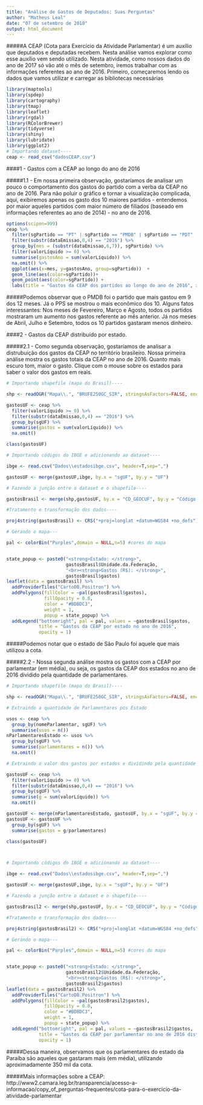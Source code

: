 ---
title: "Análise de Gastos de Deputados: Suas Perguntas"
author: "Matheus Leal"
date: "07 de setembro de 2018"
output: html_document
---



#####A CEAP (Cota para Exercício da Atividade Parlamentar) é um auxílio que deputados e deputadas recebem. Nesta análise vamos explorar como esse auxílio vem sendo utilizado. Nesta atividade, como nossos dados do ano de 2017 só vão até o mês de setembro, iremos trabalhar com as informações referentes ao ano de 2016. Primeiro, começaremos lendo os dados que vamos utilizar e carregar as bibliotecas necessárias
```{r echo=TRUE, message=FALSE, warning=FALSE}
library(maptools)     
library(spdep)          
library(cartography)    
library(tmap)           
library(leaflet)        
library(rgdal)
library(RColorBrewer)
library(tidyverse)
library(shiny)
library(lubridate)
library(ggplot2)
# Importando dataset----
ceap <- read_csv("dadosCEAP.csv")


```


####1 - Gastos com a CEAP ao longo do ano de 2016

#####1.1 - Em nossa primeira observação, gostaríamos de analisar um pouco o comportamento dos gastos do partido com a verba da CEAP no ano de 2016. Para não poluir o gráfico e tornar a visualização complicada, aqui, exibiremos apenas os gasto dos 10 maiores partidos - entendemos por maior aqueles partidos com maior número de filiados (baseado em informações referentes ao ano de 2014) - no ano de 2016.
```{r echo=TRUE, message=FALSE, warning=FALSE}
options(scipen=999)
ceap %>% 
  filter(sgPartido == "PT" | sgPartido == "PMDB" | sgPartido == "PDT" | sgPartido == "PP" | sgPartido == "PSDB" | sgPartido == "PTB"| sgPartido == "DEM" | sgPartido == "PR" | sgPartido == "PSB"| sgPartido == "PPS") %>% 
  filter(substr(dataEmissao,0,4) == "2016") %>% 
  group_by(mes = (substr(dataEmissao,6,7)), sgPartido) %>% 
  filter(valorLíquido >= 0) %>% 
  summarise(gastosAno = sum(valorLíquido)) %>% 
  na.omit() %>% 
  ggplot(aes(x=mes, y=gastosAno, group=sgPartido))  +
  geom_line(aes(color=sgPartido))+
  geom_point(aes(color=sgPartido)) +
  labs(title = "Gastos da CEAP dos partidos ao longo do ano de 2016", x = "Mês", y = "Gastos (R$)", color = "Partidos")
```



#####Podemos observar que o PMDB foi o partido que mais gastou em 9 dos 12 meses. Já o PPS se mostrou o mais econômico dos 10. Alguns fatos interessantes: Nos meses de Fevereiro, Março e Agosto, todos os partidos mostraram um aumento nos gastos referente ao mês anterior. Já nos meses de Abril, Julho e Setembro, todos os 10 partidos gastaram menos dinheiro.

####2 - Gastos da CEAP distribuído por estado.

#####2.1 - Como segunda observação, gostaríamos de analisar a distrubuição dos gastos da CEAP no território brasileiro. Nossa primeira análise mostra os gastos totais da CEAP no ano de 2016. Quanto mais escuro tom, maior o gasto. Clique com o mouse sobre os estados para saber o valor dos gastos em reais. 
```{r 1, warning=FALSE, message = FALSE}

# Importando shapefile (mapa do Brasil)----

shp <- readOGR("Mapa\\.", "BRUFE250GC_SIR", stringsAsFactors=FALSE, encoding="UTF-8")

gastosUF <- ceap %>%
  filter(valorLíquido >= 0) %>% 
  filter(substr(dataEmissao,0,4) == "2016") %>% 
  group_by(sgUF) %>% 
  summarise(gastos = sum(valorLíquido)) %>% 
  na.omit()

class(gastosUF)

# Importando códigos do IBGE e adicionando ao dataset----

ibge <- read.csv("Dados\\estadosibge.csv", header=T,sep=",")

gastosUF <- merge(gastosUF,ibge, by.x = "sgUF", by.y = "UF")

# Fazendo a junção entre o dataset e o shapefile----

gastosBrasil <- merge(shp,gastosUF, by.x = "CD_GEOCUF", by.y = "Código.UF")

#Tratamento e transformação dos dados----

proj4string(gastosBrasil) <- CRS("+proj=longlat +datum=WGS84 +no_defs") #adicionando coordenadas geográficas

# Gerando o mapa---

pal <- colorBin("Purples",domain = NULL,n=5) #cores do mapa


state_popup <- paste0("<strong>Estado: </strong>", 
                      gastosBrasil$Unidade.da.Federação, 
                      "<br><strong>Gastos (R$): </strong>", 
                      gastosBrasil$gastos)
leaflet(data = gastosBrasil) %>%
  addProviderTiles("CartoDB.Positron") %>%
  addPolygons(fillColor = ~pal(gastosBrasil$gastos), 
              fillOpacity = 0.8, 
              color = "#BDBDC3", 
              weight = 1, 
              popup = state_popup) %>%
  addLegend("bottomright", pal = pal, values = ~gastosBrasil$gastos,
            title = "Gastos da CEAP por estado no ano de 2016",
            opacity = 1)


```


#####Podemos notar que o estado de São Paulo foi aquele que mais utilizou a cota.


#####2.2 - Nossa segunda análise mostra os gastos com a CEAP por parlamentar (em média), ou seja, os gastos da CEAP dos estados no ano de 2016 dividido pela quantidade de parlamentares. 

```{r 2, message=FALSE, warning=FALSE, cache=FALSE}
# Importando shapefile (mapa do Brasil)----

shp <- readOGR("Mapa\\.", "BRUFE250GC_SIR", stringsAsFactors=FALSE, encoding="UTF-8")

# Extraindo a quantidade de Parlamentares pos Estado

usos <- ceap %>% 
  group_by(nomeParlamentar, sgUF) %>% 
  summarise(usos = n())
nParlamentaresEstado <- usos %>% 
  group_by(sgUF) %>% 
  summarise(parlamentares = n()) %>% 
  na.omit()

# Extraindo o valor dos gastos por estados e dividindo pela quantidade de parlamentares

gastosUF <- ceap %>%
  filter(valorLíquido >= 0) %>% 
  filter(substr(dataEmissao,0,4) == "2016") %>% 
  group_by(sgUF) %>% 
  summarise(g = sum(valorLíquido)) %>% 
  na.omit()

gastosUF <- merge(nParlamentaresEstado, gastosUF, by.x = "sgUF", by.y = "sgUF")
gastosUF <- gastosUF %>% 
  group_by(sgUF) %>% 
  summarise(gastos = g/parlamentares)

class(gastosUF)



# Importando códigos do IBGE e adicionando ao dataset----

ibge <- read.csv("Dados\\estadosibge.csv", header=T,sep=",")

gastosUF <- merge(gastosUF,ibge, by.x = "sgUF", by.y = "UF")

# Fazendo a junção entre o dataset e o shapefile----

gastosBrasil2 <- merge(shp,gastosUF, by.x = "CD_GEOCUF", by.y = "Código.UF")

#Tratamento e transformação dos dados----

proj4string(gastosBrasil2) <- CRS("+proj=longlat +datum=WGS84 +no_defs") #adicionando coordenadas geográficas

# Gerando o mapa---

pal <- colorBin("Purples",domain = NULL,n=5) #cores do mapa


state_popup <- paste0("<strong>Estado: </strong>", 
                      gastosBrasil2$Unidade.da.Federação, 
                      "<br><strong>Gastos (R$): </strong>", 
                      gastosBrasil2$gastos)
leaflet(data = gastosBrasil2) %>%
  addProviderTiles("CartoDB.Positron") %>%
  addPolygons(fillColor = ~pal(gastosBrasil2$gastos), 
              fillOpacity = 0.8, 
              color = "#BDBDC3", 
              weight = 1, 
              popup = state_popup) %>%
  addLegend("bottomright", pal = pal, values = ~gastosBrasil2$gastos,
            title = "Gastos da CEAP por parlamentar no ano de 2016 distribuídos pelo território brasileiro",
            opacity = 1)

```


#####Dessa maneira, observamos que os parlamentares do estado da Paraíba são aqueles que gastaram mais (em média), utilizando aproximadamente 350 mil da cota.



#####Mais informações sobre a CEAP: http://www2.camara.leg.br/transparencia/acesso-a-informacao/copy_of_perguntas-frequentes/cota-para-o-exercicio-da-atividade-parlamentar